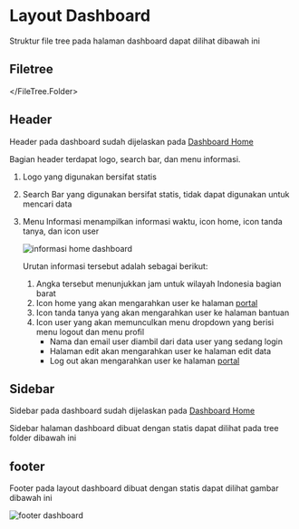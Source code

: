 # Layout Dashboard

Struktur file tree pada halaman dashboard dapat dilihat dibawah ini

## Filetree


<FileTree>
  <FileTree.Folder name="resource" defaultOpen>
    <FileTree.Folder name="views" defaultOpen>
      <FileTree.Folder name="front-view" defaultOpen>
        <FileTree.Folder name="layouts" defaultOpen>
          <FileTree.File name="app.blade.php" />
          <FileTree.File name="footer.blade.php" />
          <FileTree.File name="header.blade.php" />
          <FileTree.File name="master.blade.php" />
          <FileTree.File name="sidebar.blade.php" />
        </FileTree.Folder>
      </FileTree.Folder>
    </FileTree.Folder>

  </FileTree.Folder>
</FileTree>

## Header

Header pada dashboard sudah dijelaskan pada [Dashboard Home](/front-view-index#bagian-header)

Bagian header terdapat logo, search bar, dan menu informasi.

1. Logo yang digunakan bersifat statis
2. Search Bar yang digunakan bersifat statis, tidak dapat digunakan untuk mencari data
3. Menu Informasi menampilkan informasi waktu, icon home, icon tanda tanya, dan icon user

   ![informasi home dashboard](/front-view/layouts/informasi-home-dashboard.png)

   Urutan informasi tersebut adalah sebagai berikut:

   1. Angka tersebut menunjukkan jam untuk wilayah Indonesia bagian barat
   2. Icon home yang akan mengarahkan user ke halaman [portal](/halaman-portal)
   3. Icon tanda tanya yang akan mengarahkan user ke halaman bantuan
   4. Icon user yang akan memunculkan menu dropdown yang berisi menu logout dan menu profil
      - Nama dan email user diambil dari data user yang sedang login
      - Halaman edit akan mengarahkan user ke halaman edit data
      - Log out akan mengarahkan user ke halaman [portal](/halaman-portal)

## Sidebar

Sidebar pada dashboard sudah dijelaskan pada [Dashboard Home](/front-view-index#bagian-navigation)

Sidebar halaman dashboard dibuat dengan statis dapat dilihat pada tree folder dibawah ini

## footer

Footer pada layout dashboard dibuat dengan statis dapat dilihat gambar dibawah ini

![footer dashboard](/front-view/layouts/footer.png)

